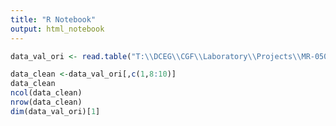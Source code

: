 ```yaml
---
title: "R Notebook"
output: html_notebook
---
```



```r
data_val_ori <- read.table("T:\\DCEG\\CGF\\Laboratory\\Projects\\MR-0501\\NP0501-MB1\\QC Data\\qiime\\outputs_QIIME\\graphs\\pcoa_binomial.txt")

data_clean <-data_val_ori[,c(1,8:10)]
data_clean
ncol(data_clean)
nrow(data_clean)
dim(data_val_ori)[1]
```
